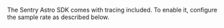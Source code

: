 The Sentry Astro SDK comes with tracing included. To enable it, configure the sample rate as described below.
